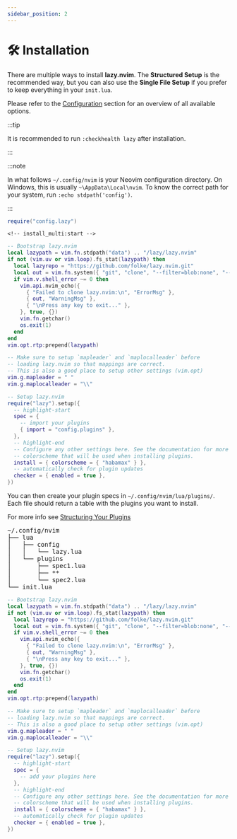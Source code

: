 ```yaml
---
sidebar_position: 2
---
```

# 🛠️ Installation


There are multiple ways to install **lazy.nvim**.
The **Structured Setup** is the recommended way, but you can also use the **Single File Setup**
if you prefer to keep everything in your `init.lua`.

Please refer to the [Configuration](/configuration) section for an overview of all available options.

:::tip

It is recommended to run `:checkhealth lazy` after installation.

:::

:::note

In what follows `~/.config/nvim` is your Neovim configuration directory.
On Windows, this is usually `~\AppData\Local\nvim`.
To know the correct path for your system, run `:echo stdpath('config')`.

:::

<Tabs>
  <TabItem value="multiple" label="Structured Setup">

```lua title="~/.config/nvim/init.lua"
require("config.lazy")
```

    <!-- install_multi:start -->

```lua title="~/.config/nvim/lua/config/lazy.lua"
-- Bootstrap lazy.nvim
local lazypath = vim.fn.stdpath("data") .. "/lazy/lazy.nvim"
if not (vim.uv or vim.loop).fs_stat(lazypath) then
  local lazyrepo = "https://github.com/folke/lazy.nvim.git"
  local out = vim.fn.system({ "git", "clone", "--filter=blob:none", "--branch=stable", lazyrepo, lazypath })
  if vim.v.shell_error ~= 0 then
    vim.api.nvim_echo({
      { "Failed to clone lazy.nvim:\n", "ErrorMsg" },
      { out, "WarningMsg" },
      { "\nPress any key to exit..." },
    }, true, {})
    vim.fn.getchar()
    os.exit(1)
  end
end
vim.opt.rtp:prepend(lazypath)

-- Make sure to setup `mapleader` and `maplocalleader` before
-- loading lazy.nvim so that mappings are correct.
-- This is also a good place to setup other settings (vim.opt)
vim.g.mapleader = " "
vim.g.maplocalleader = "\\"

-- Setup lazy.nvim
require("lazy").setup({
  -- highlight-start
  spec = {
    -- import your plugins
    { import = "config.plugins" },
  },
  -- highlight-end
  -- Configure any other settings here. See the documentation for more details.
  -- colorscheme that will be used when installing plugins.
  install = { colorscheme = { "habamax" } },
  -- automatically check for plugin updates
  checker = { enabled = true },
})
```

<!-- install_multi:end -->

You can then create your plugin specs in `~/.config/nvim/lua/plugins/`.
Each file should return a table with the plugins you want to install.

For more info see [Structuring Your Plugins](/usage/structuring)

<!-- prettier-ignore-start -->
<pre>
~/.config/nvim
├── lua
│   ├── config
│   │   └── lazy.lua
│   └── plugins
│       ├── spec1.lua
│       ├── **
│       └── spec2.lua
└── init.lua
</pre>
<!-- prettier-ignore-end -->

  </TabItem>
  <TabItem value="single" label="Single File Setup">
  <!-- install_single:start -->

```lua title="~/.config/nvim/init.lua"
-- Bootstrap lazy.nvim
local lazypath = vim.fn.stdpath("data") .. "/lazy/lazy.nvim"
if not (vim.uv or vim.loop).fs_stat(lazypath) then
  local lazyrepo = "https://github.com/folke/lazy.nvim.git"
  local out = vim.fn.system({ "git", "clone", "--filter=blob:none", "--branch=stable", lazyrepo, lazypath })
  if vim.v.shell_error ~= 0 then
    vim.api.nvim_echo({
      { "Failed to clone lazy.nvim:\n", "ErrorMsg" },
      { out, "WarningMsg" },
      { "\nPress any key to exit..." },
    }, true, {})
    vim.fn.getchar()
    os.exit(1)
  end
end
vim.opt.rtp:prepend(lazypath)

-- Make sure to setup `mapleader` and `maplocalleader` before
-- loading lazy.nvim so that mappings are correct.
-- This is also a good place to setup other settings (vim.opt)
vim.g.mapleader = " "
vim.g.maplocalleader = "\\"

-- Setup lazy.nvim
require("lazy").setup({
  -- highlight-start
  spec = {
    -- add your plugins here
  },
  -- highlight-end
  -- Configure any other settings here. See the documentation for more details.
  -- colorscheme that will be used when installing plugins.
  install = { colorscheme = { "habamax" } },
  -- automatically check for plugin updates
  checker = { enabled = true },
})
```

<!-- install_single:end -->

  </TabItem>
</Tabs>

